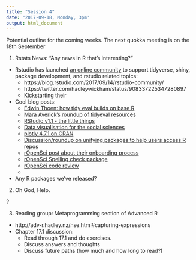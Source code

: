```yaml
---
title: "Session 4"
date: "2017-09-18, Monday, 3pm"
output: html_document
---
```


Potential outline for the coming weeks. The next quokka meeting is on the 18th September 

1. Rstats News: "Any news in R that's interesting?"

- Rstudio has launched [an online community](https://community.rstudio.com/) to support tidyverse, shiny, package development, and rstudio related topics:
  - https://blog.rstudio.com/2017/09/14/rstudio-community/
  - https://twitter.com/hadleywickham/status/908337225347280897
  - Kickstarting their 

- Cool blog posts:
  - [Edwin Thoen: how tidy eval builds on base R](https://edwinth.github.io/blog/nse/)
  - [Mara Averick's roundup of tidyeval resources](http://maraaverick.rbind.io/2017/08/tidyeval-resource-roundup/)
  - [RStudio v1.1 - the little things](https://blog.rstudio.com/2017/09/13/rstudio-v1.1---the-little-things/)
  - [Data visualisation for the social sciences](http://socviz.co/)
  - [plotly 4.7.1 on CRAN](https://moderndata.plot.ly/plotly-4-7-1-now-on-cran/)
  - [Discussion/roundup on unifying packages to help users access R repos](https://nashjc.wordpress.com/2017/09/03/unifying-packages-to-help-users-access-r-repositories/)
  - [rOpenSci post about their onboarding process](https://ropensci.org/blog/blog/2017/09/11/software-review-update)
  - [rOpenSci Spelling check package](https://ropensci.org/blog/technotes/2017/09/07/spelling-release)
  - [rOpenSci code review](https://ropensci.org/blog/blog/2017/09/01/nf-softwarereview)
  - 

- Any R packages we've released?

2. Oh God, Help.

?

3. Reading group: Metaprogramming section of Advanced R

- http://adv-r.hadley.nz/nse.html#capturing-expressions
- Chapter 17.1 discussion:
  - Read through 17.1 and do exercises.
  - Discuss answers and thoughts
  - Discuss future paths (how much and how long to read?)

